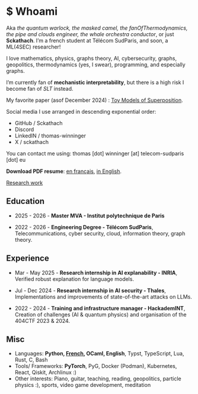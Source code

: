 # \$ Whoami

Aka _the quantum warlock, the masked camel, the fanOfThermodynamics, the pipe and clouds engineer, the whale orchestra conductor_, or just **Sckathach**. I'm a french student at Télécom SudParis, and soon, a ML(4SEC) researcher!

I love mathematics, physics, graphs theory, AI, cybersecurity, graphs, geopolitics, thermodynamics (yes, I swear), programming, and especially graphs.

I'm currently fan of **mechanistic interpretability**, but there is a high risk I become fan of _SLT_ instead.

My favorite paper (asof December 2024) : [Toy Models of Superposition](https://transformer-circuits.pub/2022/toy_model/index.html).

Social media I use arranged in descending exponential order:

- GitHub / Sckathach
- Discord 
- LinkedIN / thomas-winninger
- X / sckathach

You can contact me using: thomas [dot] winninger [at] telecom-sudparis [dot] eu

**Download PDF resume**: [en français](./assets/cv.fr.pdf), [in English](./assets/cv.en.pdf).

[Research work](./research.qmd)

## Education 
- 2025 - 2026 - **Master MVA - Institut polytechnique de Paris**

- 2022 - 2026 - **Engineering Degree - Télécom SudParis**, Telecommunications, cyber security, cloud, information theory, graph theory.

## Experience
- Mar - May 2025 - **Research internship in AI explanability - INRIA**, Verified robust explanation for language models.

- Jul - Dec 2024 - **Research internship in AI security - Thales**, Implementations and improvements of state-of-the-art attacks on LLMs.

- 2022 - 2024 - **Training and infrastructure manager - HackademINT**, Creation of challenges (AI & quantum physics) and organisation of the 404CTF 2023 & 2024.

## Misc 

- Languages: **Python, [French](https://fr.wikipedia.org/wiki/Baguette_(pain)), OCaml, English**, Typst, TypeScript, Lua, Rust, C, Bash
- Tools/ Frameworks: **PyTorch**, PyG, Docker (Podman), Kubernetes, React, Qiskit, Archlinux :)
- Other interests: Piano, guitar, teaching, reading, geopolitics, particle physics :), sports, video game development, meditation 
